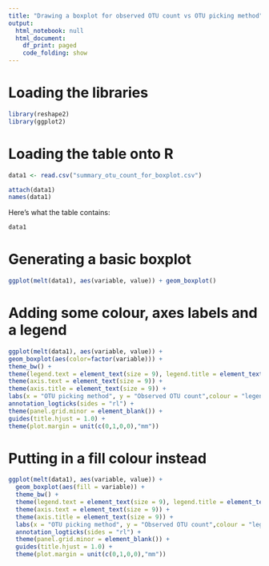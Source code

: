 ---
title: "Drawing a boxplot for observed OTU count vs OTU picking method"
output:
  html_notebook: null
  html_document:
    df_print: paged
    code_folding: show
---

# Loading the libraries
```{r}
library(reshape2)
library(ggplot2)
```

# Loading the table onto R
```{r}
data1 <- read.csv("summary_otu_count_for_boxplot.csv")
```

```{r}
attach(data1)
names(data1)
```

Here's what the table contains:
```{R}
data1
```

# Generating a basic boxplot
```{r}
ggplot(melt(data1), aes(variable, value)) + geom_boxplot()
```

# Adding some colour, axes labels and a legend
```{r}
ggplot(melt(data1), aes(variable, value)) + 
geom_boxplot(aes(color=factor(variable))) + 
theme_bw() + 
theme(legend.text = element_text(size = 9), legend.title = element_text(size = 9)) +
theme(axis.text = element_text(size = 9)) +
theme(axis.title = element_text(size = 9)) +
labs(x = "OTU picking method", y = "Observed OTU count",colour = "legend") +
annotation_logticks(sides = "rl") +
theme(panel.grid.minor = element_blank()) +
guides(title.hjust = 1.0) +
theme(plot.margin = unit(c(0,1,0,0),"mm"))
```

# Putting in a fill colour instead
```{r}
ggplot(melt(data1), aes(variable, value)) + 
  geom_boxplot(aes(fill = variable)) + 
  theme_bw() + 
  theme(legend.text = element_text(size = 9), legend.title = element_text(size = 9)) +
  theme(axis.text = element_text(size = 9)) +
  theme(axis.title = element_text(size = 9)) +
  labs(x = "OTU picking method", y = "Observed OTU count",colour = "legend") +
  annotation_logticks(sides = "rl") +
  theme(panel.grid.minor = element_blank()) +
  guides(title.hjust = 1.0) +
  theme(plot.margin = unit(c(0,1,0,0),"mm"))
```